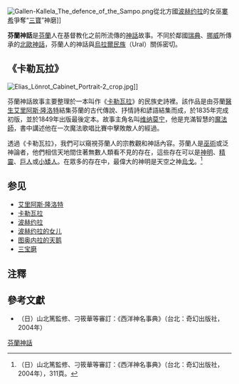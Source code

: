 [[File:Gallen-Kallela_The_defence_of_the_Sampo.png|thumb]]從北方國[[波赫约拉|波赫约拉]]的女巫[[婁希|婁希]]爭奪“[[三寶磨|三寶]]”神磨]]

'''芬蘭神話'''是[[芬蘭|芬蘭]]人在基督教化之前所流傳的[[神話|神話]]故事。不同於鄰國[[瑞典|瑞典]]、[[挪威|挪威]]所傳承的[[北歐神話|北歐神話]]，芬蘭人的神話與[[乌拉尔语系|烏拉爾民族]]（Ural）關係密切。

==《卡勒瓦拉》==
[[File:Elias_Lönrot_Cabinet_Portrait-2_crop.jpg|thumb]]]]

芬蘭神話故事主要整理於一本叫作《[[卡勒瓦拉|卡勒瓦拉]]》的民族史詩裡。該作品是由芬蘭[[醫生|醫生]][[艾里阿斯·隆洛特|艾里阿斯·隆洛特]]結集芬蘭的古代傳說、抒情詩和諺語結集而成，於1835年完成初版，並於1849年出版最後定本。故事主角名叫[[维纳莫宁|维纳莫宁]]，他是充滿智慧的[[魔法師|魔法師]]，書中講述他在一次魔法歌唱比賽中擊敗敵人的經過。

透過《卡勒瓦拉》，我們可以窺視芬蘭人的宗教觀和神話內容。芬蘭人是[[巫術|巫術]]或泛神論者，他們相信天地間住著無數人類看不見的存在，這些存在可以是[[神明|神明]]、[[精靈|精靈]]、[[巨人|巨人]]或[[小矮人|小矮人]]。在眾多的存在中，最偉大的神明是天空之神[[烏戈_(卡勒瓦拉)|烏戈]]。<ref>（日）山北篤監修、刁筱華等審訂：《西洋神名事典》（台北：奇幻出版社，2004年），311頁。</ref>

==参见==
*[[艾里阿斯·隆洛特|艾里阿斯·隆洛特]]
*[[卡勒瓦拉|卡勒瓦拉]]
*[[波赫约拉|波赫约拉]]
*[[波赫约拉的女儿|波赫约拉的女儿]]
*[[图奥内拉的天鹅|图奥内拉的天鹅]]
*[[三宝磨|三宝磨]]

==注釋==
<div style="font-size:small" class="references-1column">
<references />
</div>

==參考文獻==
*（日）山北篤監修、刁筱華等審訂：《西洋神名事典》（台北：奇幻出版社，2004年）

[[Category:芬蘭神話|]]